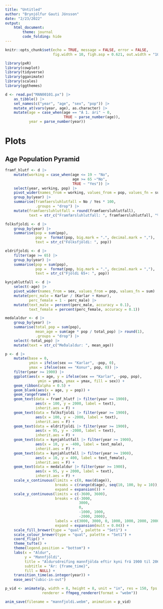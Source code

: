 ```yaml
---
title: "Untitled"
author: "Brynjólfur Gauti Jónsson"
date: "2/23/2022"
output: 
    html_document:
        theme: journal
        code_folding: hide
---
```


```r
knitr::opts_chunk$set(echo = TRUE, message = FALSE, error = FALSE,
                      fig.width = 10, figh.asp = 0.621, out.width = "100%")

library(pxR)
library(cowplot)
library(tidyverse)
library(gganimate)
library(scales)
library(ggthemes)
```


```r
d <- read.px("MAN00101.px") |> 
    as_tibble() |> 
    set_names(c("year", "age", "sex", "pop")) |> 
    mutate_at(vars(year, age), as.character) |> 
    mutate(age = case_when(age == "Á 1. ári" ~ 0,
                           TRUE ~ parse_number(age)),
           year = parse_number(year))
```



# Plots

## Age Population Pyramid

```r
framf_hlutf <- d |> 
    mutate(working = case_when(age <= 19 ~ "No",
                               age >= 65 ~"No",
                               TRUE ~ "Yes")) |> 
    select(year, working, pop) |> 
    pivot_wider(names_from = working, values_from = pop, values_fn = sum) |> 
    group_by(year) |>
    summarise(framfaersluhlutfall = No / Yes * 100,
              .groups = "drop") |> 
    mutate(framfaersluhlutfall = round(framfaersluhlutfall),
           text = str_c("Framfærsluhlutfall: ", framfaersluhlutfall, "%"))
```

```r
folksfjoldi <- d |> 
    group_by(year) |> 
    summarise(pop = sum(pop),
              pop =  format(pop, big.mark = ".", decimal.mark = ","),
              text = str_c("Fólksfjöldi: ", pop))
```

```r
eldrifjoldi <- d |> 
    filter(age >= 65) |> 
    group_by(year) |> 
    summarise(pop = sum(pop),
              pop =  format(pop, big.mark = ".", decimal.mark = ","),
              text = str_c("Fjöldi 65+: ", pop))
```


```r
kynjahlutfall <- d |> 
    select(-age) |> 
    pivot_wider(names_from = sex, values_from = pop, values_fn = sum) |> 
    mutate(perc_male = Karlar / (Karlar + Konur),
           perc_female = 1 - perc_male) |> 
    mutate(text_male = percent(perc_male, accuracy = 0.1),
           text_female = percent(perc_female, accuracy = 0.1))
```


```r
medalaldur <- d |> 
    group_by(year) |> 
    summarise(total_pop = sum(pop),
              mean_age = sum(age * pop / total_pop) |> round(1),
              .groups = "drop") |> 
    select(-total_pop) |> 
    mutate(text = str_c("Meðalaldur: ", mean_age))
```

```r
p <- d |> 
    mutate(base = 0,
           ymin = ifelse(sex == "Karlar", -pop, 0),
           ymax = ifelse(sex == "Konur", pop, 0)) |> 
    filter(year >= 1900) |> 
    ggplot(aes(x = age, y = ifelse(sex == "Karlar", -pop, pop),
               ymin = ymin, ymax = ymax, fill = sex)) +
    geom_ribbon(alpha = 0.5) +
    geom_blank(aes(x = age, y = pop)) +
    geom_rangeframe() +
    geom_text(data = framf_hlutf |> filter(year >= 1900), 
              aes(x = 100, y = 2000, label = text),
              inherit.aes = F) +
    geom_text(data = folksfjoldi |> filter(year >= 1900), 
              aes(x = 100, y = -2000, label = text),
              inherit.aes = F) +
    geom_text(data = eldrifjoldi |> filter(year >= 1900), 
              aes(x = 95, y = -2000, label = text),
              inherit.aes = F) +
    geom_text(data = kynjahlutfall |> filter(year >= 1900), 
              aes(x = 10, y = -400, label = text_male),
              inherit.aes = F) +
    geom_text(data = kynjahlutfall |> filter(year >= 1900), 
              aes(x = 10, y = 400, label = text_female),
              inherit.aes = F) +
    geom_text(data = medalaldur |> filter(year >= 1900), 
              aes(x = 95, y = 2000, label = text),
              inherit.aes = F) +
    scale_x_continuous(limits = c(0, max(d$age)),
                       breaks = c(range(d$age), seq(10, 100, by = 10)),
                       expand = expansion()) +
    scale_y_continuous(limits = c(-3600, 3600),
                       breaks = c(-3000,
                                  3000,
                                  0,
                                  -1000, 1000,
                                  -2000, 2000),
                       labels = c(3000, 3000, 0, 1000, 1000, 2000, 2000),
                       expand = expansion(mult = 0.04)) +
    scale_fill_brewer(type = "qual", palette = "Set1") +
    scale_colour_brewer(type = "qual", palette = "Set1") +
    coord_flip() +
    theme_tufte() +
    theme(legend.position = "bottom") +
    labs(x = "Aldur", 
         y = "Mannfjöldi", 
         title = "Aldursdreifing mannfjölda eftir kyni frá 1900 til 2062",
         subtitle = "Ár: {frame_time}",
         fill = NULL) +
    transition_time(as.integer(year)) +
    ease_aes("cubic-in-out")

p_vid <- animate(p, width = 8, height = 8, unit = "in", res = 150, fps = 25, duration = 25,
                 renderer = ffmpeg_renderer(format = "webm"))

anim_save(filename = "mannfjoldi.webm", animation = p_vid)
```